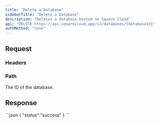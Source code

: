 ```yaml
---
title: "Delete a Database"
sidebarTitle: "Delete a Database"
description: "Deletes a database hosted on Square Cloud"
api: "DELETE https://api.squarecloud.app/v2/databases/{databaseId}"
authMethod: "none"
---
```



## Request

### Headers

<Authorization />

### Path

<ParamField path="databaseId" type="string" placeholder="Database ID" required>
  The ID of the database.
</ParamField>

## Response

<Status />

<ResponseExample>
```json
{
  "status":"success"
}
```
</ResponseExample>